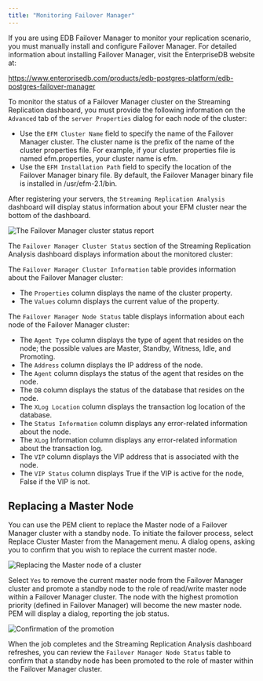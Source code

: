 ```yaml
---
title: "Monitoring Failover Manager"
---
```


If you are using EDB Failover Manager to monitor your replication scenario, you must manually install and configure Failover Manager. For detailed information about installing Failover Manager, visit the EnterpriseDB website at:

<https://www.enterprisedb.com/products/edb-postgres-platform/edb-postgres-failover-manager>

To monitor the status of a Failover Manager cluster on the Streaming Replication dashboard, you must provide the following information on the `Advanced` tab of the `server Properties` dialog for each node of the cluster:

-   Use the `EFM Cluster Name` field to specify the name of the Failover Manager cluster. The cluster name is the prefix of the name of the cluster properties file. For example, if your cluster properties file is named efm.properties, your cluster name is efm.
-   Use the `EFM Installation Path` field to specify the location of the Failover Manager binary file. By default, the Failover Manager binary file is installed in /usr/efm-2.1/bin.

After registering your servers, the `Streaming Replication Analysis` dashboard will display status information about your EFM cluster near the bottom of the dashboard.

![*The Failover Manager cluster status report*](images/failover_manager_cluster_status_report.png)

The `Failover Manager Cluster Status` section of the Streaming Replication Analysis dashboard displays information about the monitored cluster:

The `Failover Manager Cluster Information` table provides information about the Failover Manager cluster:

-   The `Properties` column displays the name of the cluster property.
-   The `Values` column displays the current value of the property.

The `Failover Manager Node Status` table displays information about each node of the Failover Manager cluster:

-   The `Agent Type` column displays the type of agent that resides on the node; the possible values are Master, Standby, Witness, Idle, and Promoting.
-   The `Address` column displays the IP address of the node.
-   The `Agent` column displays the status of the agent that resides on the node.
-   The `DB` column displays the status of the database that resides on the node.
-   The `XLog Location` column displays the transaction log location of the database.
-   The `Status Information` column displays any error-related information about the node.
-   The `XLog` Information column displays any error-related information about the transaction log.
-   The `VIP` column displays the VIP address that is associated with the node.
-   The `VIP Status` column displays True if the VIP is active for the node, False if the VIP is not.

## Replacing a Master Node

You can use the PEM client to replace the Master node of a Failover Manager cluster with a standby node. To initiate the failover process, select Replace Cluster Master from the Management menu. A dialog opens, asking you to confirm that you wish to replace the current master node.

![*Replacing the Master node of a cluster*](images/replace_master_node_of_cluster.png)

Select `Yes` to remove the current master node from the Failover Manager cluster and promote a standby node to the role of read/write master node within a Failover Manager cluster. The node with the highest promotion priority (defined in Failover Manager) will become the new master node. PEM will display a dialog, reporting the job status.

![*Confirmation of the promotion*](images/confirmation_of_promotion.png)

When the job completes and the Streaming Replication Analysis dashboard refreshes, you can review the `Failover Manager Node Status` table to confirm that a standby node has been promoted to the role of master within the Failover Manager cluster.
